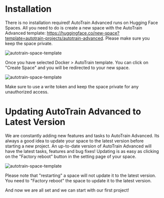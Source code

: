 # Installation

There is no installation required! AutoTrain Advanced runs on Hugging Face Spaces. All you need to do is create a new space with the AutoTrain Advanced template: https://huggingface.co/new-space?template=autotrain-projects/autotrain-advanced. Please make sure you keep the space private.

![autotrain-space-template](https://raw.githubusercontent.com/huggingface/autotrain-advanced/main/static/space_template_1.png)

Once you have selected Docker > AutoTrain template. You can click on "Create Space" and you will be redirected to your new space.

![autotrain-space-template](https://raw.githubusercontent.com/huggingface/autotrain-advanced/main/static/space_template_2.png)

Make sure to use a write token and keep the space private for any unauthorized access.

# Updating AutoTrain Advanced to Latest Version

We are constantly adding new features and tasks to AutoTrain Advanced. Its always a good idea to update your space to the latest version before starting a new project. An up-to-date version of AutoTrain Advanced will have the latest tasks, features and bug fixes! Updating is as easy as clicking on the "Factory reboot" button in the setting page of your space.

![autotrain-space-template](https://raw.githubusercontent.com/huggingface/autotrain-advanced/main/static/space_template_5.png)

Please note that "restarting" a space will not update it to the latest version. You need to "Factory reboot" the space to update it to the latest version.

And now we are all set and we can start with our first project!